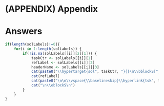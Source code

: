 # (APPENDIX) Appendix {-}

# Answers

```r
if(length(solLabels)!=0){
    for(i in 1:length(solLabels)) {
        if(!is.na(solLabels[[i]][2][1])) {
            taskCtr <- solLabels[[i]][1]
            refLabel <- solLabels[[i]][2]
            headerName <- solLabels[[i]][3]
            cat(paste0("\\hypertarget{sol", taskCtr, "}{}\n\\bblockS[", headerName, "]{\\phantomsection\\label{tsk", taskCtr, "}", taskCtr, "}\n"))
            cat(refLabel)
            cat(paste0("\n\n\\vspace{\\baselineskip}\\hyperlink{tsk", taskCtr, "}{\\buttonT{Return to task on P\\colpageref{sol", taskCtr, "}}}"))
            cat("\n\\eblockS\n")
        }
    }
}
```
